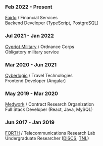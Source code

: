 <div class="blog-section">

### Feb 2022 - Present
[Fairlo](https://fairlo.se/) / Financial Services<br />
Backend Developer (TypeScript, PostgreSQL)

### Jul 2021 - Jan 2022
[Cypriot Military](http://www.army.gov.cy/) / Ordnance Corps<br />
Obligatory military service

### Mar 2020 - Jun 2021
[Cyberlogic](https://www.cyberlogic.gr/en/home) / Travel Technologies<br />
Frontend Developer (Angular)

### May 2019 - Mar 2020
[Medwork](https://www.medwork.gr/index.php) / Contract Research Organization<br />
Full Stack Developer (React, Java, MySQL)

### Jun 2017 - Jan 2019
[FORTH](https://www.ics.forth.gr/l) / Telecommunications Research Lab<br />
Undergraduate Researcher ([DISCS](https://www.ics.forth.gr/discs), [TNL](https://www.ics.forth.gr/tnl/))

</div>
